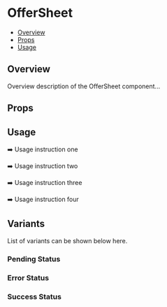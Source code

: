 

<Meta of={OfferSheet} />

# OfferSheet

- [Overview](#overview)
- [Props](#props)
- [Usage](#usage)

## Overview
Overview description of the OfferSheet component...

## Props
<Controls />

## Usage
➡️ Usage instruction one

➡️ Usage instruction two

➡️ Usage instruction three

➡️ Usage instruction four

## Variants
List of variants can be shown below here.

### Pending Status
<Canvas of={OfferSheet.PendingStatus} />

### Error Status
<Canvas of={OfferSheet.ErrorStatus} />

### Success Status
<Canvas of={OfferSheet.SuccessStatus} />

